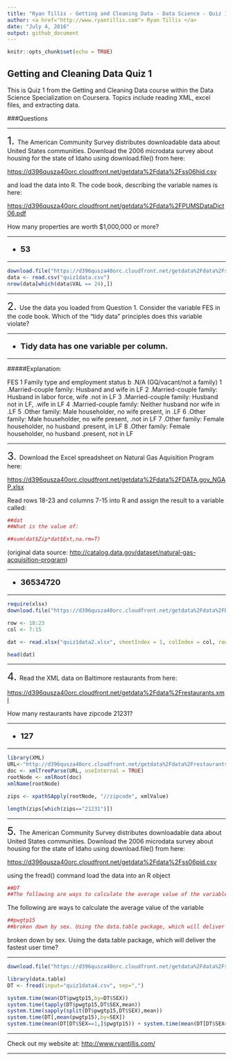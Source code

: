 ```yaml
---
title: "Ryan Tillis - Getting and Cleaning Data - Data Science - Quiz 1 - Coursera"
author: <a href="http://www.ryantillis.com"> Ryan Tillis </a>
date: "July 4, 2016"
output: github_document
---
```


```r
knitr::opts_chunk$set(echo = TRUE)
```

## Getting and Cleaning Data Quiz 1

This is Quiz 1 from the Getting and Cleaning Data course within the Data Science Specialization on Coursera. Topics include reading XML, excel files, and extracting data.

###Questions
<hr>
<font size="+2">1.  </font> The American Community Survey distributes downloadable data about United States communities. Download the 2006 microdata survey about housing for the state of Idaho using download.file() from here:

<https://d396qusza40orc.cloudfront.net/getdata%2Fdata%2Fss06hid.csv>

and load the data into R. The code book, describing the variable names is here:

<https://d396qusza40orc.cloudfront.net/getdata%2Fdata%2FPUMSDataDict06.pdf>

How many properties are worth $1,000,000 or more?

<hr>

<font size="+1">
<b>

* 53

</b>
</font>

<hr>

```r
download.file("https://d396qusza40orc.cloudfront.net/getdata%2Fdata%2Fss06hid.csv", destfile = "quiz1data.csv")
data <- read.csv("quiz1data.csv")
nrow(data[which(data$VAL == 24),])
```

<hr>

<font size="+2">2.  </font> Use the data you loaded from Question 1. Consider the variable FES in the code book. Which of the "tidy data" principles does this variable violate?

<hr>

<font size="+1">
<b>

* Tidy data has one variable per column.

</b>
</font>

<hr>

#####Explanation:

FES        1
    Family type and employment status
b .N/A (GQ/vacant/not a family)
1 .Married-couple family: Husband and wife in LF
2 .Married-couple family: Husband in labor force, wife
             .not in LF
           3 .Married-couple family: Husband not in LF,
.wife in LF
4 .Married-couple family: Neither husband nor wife in
.LF
5 .Other family: Male householder, no wife present, in
.LF
6 .Other family: Male householder, no wife present,
.not in LF
7 .Other family: Female householder, no husband
             .present, in LF
8 .Other family: Female householder, no husband
             .present, not in LF

<hr>

<font size="+2">3.  </font> Download the Excel spreadsheet on Natural Gas Aquisition Program here:

<https://d396qusza40orc.cloudfront.net/getdata%2Fdata%2FDATA.gov_NGAP.xlsx>

Read rows 18-23 and columns 7-15 into R and assign the result to a variable called:

```r
##dat
##What is the value of:
```

```r
##sum(dat$Zip*dat$Ext,na.rm=T)
```
(original data source: <http://catalog.data.gov/dataset/natural-gas-acquisition-program>)


<hr>

<font size="+1">
<b>

* 36534720

</b>
</font>

<hr>
```r
require(xlsx)
download.file("https://d396qusza40orc.cloudfront.net/getdata%2Fdata%2FDATA.gov_NGAP.xlsx", destfile = "quiz1data2.xlsx")

row <- 18:23
col <- 7:15

dat <- read.xlsx("quiz1data2.xlsx", sheetIndex = 1, colIndex = col, rowIndex = row, header = TRUE)

head(dat)


```

<hr>

<font size="+2">4.  </font> Read the XML data on Baltimore restaurants from here:

<https://d396qusza40orc.cloudfront.net/getdata%2Fdata%2Frestaurants.xml>

How many restaurants have zipcode 21231?

<hr>

<font size="+1">
<b>

* 127

</b>
</font>

<hr>

```r
library(XML)
URL<-"http://d396qusza40orc.cloudfront.net/getdata%2Fdata%2Frestaurants.xml"
doc <- xmlTreeParse(URL, useInternal = TRUE)
rootNode <- xmlRoot(doc)
xmlName(rootNode)

zips <- xpathSApply(rootNode, "//zipcode", xmlValue)

length(zips[which(zips=="21231")])
```

<hr>

<font size="+2">5.  </font> The American Community Survey distributes downloadable data about United States communities. Download the 2006 microdata survey about housing for the state of Idaho using download.file() from here:

<https://d396qusza40orc.cloudfront.net/getdata%2Fdata%2Fss06pid.csv>

using the fread() command load the data into an R object


```r
##DT
##The following are ways to calculate the average value of the variable
```

The following are ways to calculate the average value of the variable

```r
##pwgtp15
##broken down by sex. Using the data.table package, which will deliver the fastest user time?
```

broken down by sex. Using the data.table package, which will deliver the fastest user time?

<hr>


```r
download.file("https://d396qusza40orc.cloudfront.net/getdata%2Fdata%2Fss06pid.csv", destfile="quiz1data4.csv")

library(data.table)
DT <- fread(input="quiz1data4.csv", sep=",")

system.time(mean(DT$pwgtp15,by=DT$SEX))
system.time(tapply(DT$pwgtp15,DT$SEX,mean))
system.time(sapply(split(DT$pwgtp15,DT$SEX),mean))
system.time(DT[,mean(pwgtp15),by=SEX])
system.time(mean(DT[DT$SEX==1,]$pwgtp15)) + system.time(mean(DT[DT$SEX==2,]$pwgtp15))
```

<hr>

Check out my website at: <http://www.ryantillis.com/>

<hr>
